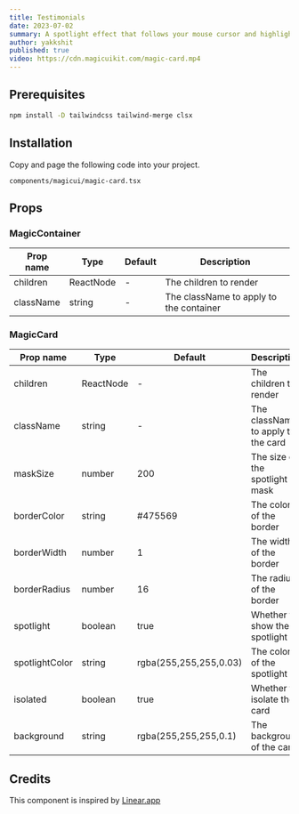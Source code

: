 ```yaml
---
title: Testimonials
date: 2023-07-02
summary: A spotlight effect that follows your mouse cursor and highlights borders on hover.
author: yakkshit
published: true
video: https://cdn.magicuikit.com/magic-card.mp4
---
```


<ComponentPreview name="testimonials-demo" />

<Steps>

<Step>

## Prerequisites

```bash
npm install -D tailwindcss tailwind-merge clsx
```

</Step>

<Step>

## Installation

Copy and page the following code into your project.

```text
components/magicui/magic-card.tsx
```

<ComponentSource name="testimonials" />

</Step>

</Steps>

## Props

### MagicContainer

| Prop name | Type      | Default | Description                             |
| --------- | --------- | ------- | --------------------------------------- |
| children  | ReactNode | -       | The children to render                  |
| className | string    | -       | The className to apply to the container |

### MagicCard

| Prop name      | Type      | Default                | Description                        |
| -------------- | --------- | ---------------------- | ---------------------------------- |
| children       | ReactNode | -                      | The children to render             |
| className      | string    | -                      | The className to apply to the card |
| maskSize       | number    | 200                    | The size of the spotlight mask     |
| borderColor    | string    | #475569                | The color of the border            |
| borderWidth    | number    | 1                      | The width of the border            |
| borderRadius   | number    | 16                     | The radius of the border           |
| spotlight      | boolean   | true                   | Whether to show the spotlight      |
| spotlightColor | string    | rgba(255,255,255,0.03) | The color of the spotlight         |
| isolated       | boolean   | true                   | Whether to isolate the card        |
| background     | string    | rgba(255,255,255,0.1)  | The background of the card         |

## Credits

This component is inspired by [Linear.app](https://linear.app/features)

